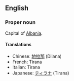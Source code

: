 ==English==

===Proper noun===

Capital of [[Albania]].

====Translations====
*Chinese: [[地拉那]] (Dilana)
*French: Tirana
*Italian: Tirana
*Japanese: [[ティラナ]] (Tirana)
